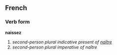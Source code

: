 ==French==
===Verb form===
'''naissez'''

# ''second-person plural indicative present of [[naître]]''
# ''second-person plural imperative of naître''